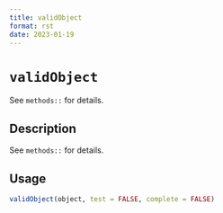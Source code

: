 ```yaml
--- 
title: validObject 
format: rst 
date: 2023-01-19 
--- 
```

# `validObject`

See `methods::` for details.


## Description

See `methods::` for details.


## Usage

```r
validObject(object, test = FALSE, complete = FALSE)
```


